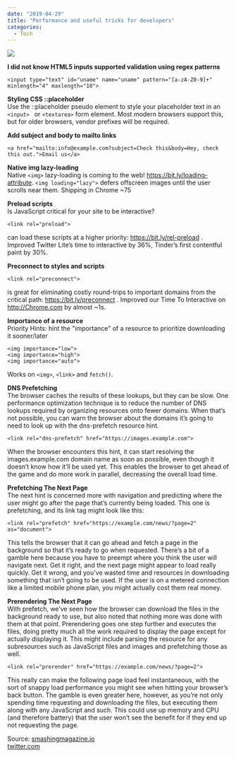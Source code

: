 ---
date: "2019-04-29"
title: "Performance and useful tricks for developers"
categories:
  - Tech
---

![](./joshua-aragon-1247600-unsplash.jpg)

**I did not know HTML5 inputs supported validation using regex patterns**
```
<input type="text" id="uname" name="uname" pattern="[a-zA-Z0-9]+" minlength="4" maxlength="10"> 
```

**Styling CSS ::placeholder**  
Use the ::placeholder pseudo element to style your placeholder text in an 
```<input> ``` or ```<textarea>``` form element. Most modern browsers support this, but for older browsers, vendor prefixes will be required.  
  
**Add subject and body to mailto links** 
```
<a href="mailto:info@example.com?subject=Check this&body=Hey, check this out.">Email us</a>  
```
  
**Native img lazy-loading**  
Native ```<img>``` lazy-loading is coming to the web! https://bit.ly/loading-attribute. 
```<img loading="lazy">``` defers offscreen images until the user scrolls near them. Shipping in Chrome ~75  
  
**Preload scripts**  
Is JavaScript critical for your site to be interactive? 
```
<link rel="preload">
```
can load these scripts at a higher priority: https://bit.ly/rel-preload . Improved Twitter Lite’s time to interactive by 36%, Tinder’s first contentful paint by 30%.  
  
**Preconnect to styles and scripts**
```
<link rel="preconnect">
```
is great for eliminating costly round-trips to important domains from the critical path: https://bit.ly/preconnect . Improved our Time To Interactive on http://Chrome.com  by almost ~1s. 
  
**Importance of a resource**  
Priority Hints: hint the "importance" of a resource to prioritize downloading it sooner/later
```
<img importance="low"> 
<img importance="high"> 
<img importance="auto">
```
Works on ```<img>```, ```<link>``` and ```fetch()```.  

**DNS Prefetching**  
The browser caches the results of these lookups, but they can be slow. One performance optimization technique is to reduce the number of DNS lookups required by organizing resources onto fewer domains. When that’s not possible, you can warn the browser about the domains it’s going to need to look up with the dns-prefetch resource hint.  
```
<link rel="dns-prefetch" href="https://images.example.com">
```
When the browser encounters this hint, it can start resolving the images.example.com domain name as soon as possible, even though it doesn’t know how it’ll be used yet. This enables the browser to get ahead of the game and do more work in parallel, decreasing the overall load time.  

**Prefetching The Next Page**   
The next hint is concerned more with navigation and predicting where the user might go after the page that’s currently being loaded. This one is prefetching, and its link tag might look like this:  
```
<link rel="prefetch" href="https://example.com/news/?page=2" as="document">
```
This tells the browser that it can go ahead and fetch a page in the background so that it’s ready to go when requested. There’s a bit of a gamble here because you have to preempt where you think the user will navigate next. Get it right, and the next page might appear to load really quickly. Get it wrong, and you’ve wasted time and resources in downloading something that isn’t going to be used. If the user is on a metered connection like a limited mobile phone plan, you might actually cost them real money.  

**Prerendering The Next Page**  
With prefetch, we’ve seen how the browser can download the files in the background ready to use, but also noted that nothing more was done with them at that point. Prerendering goes one step further and executes the files, doing pretty much all the work required to display the page except for actually displaying it. This might include parsing the resource for any subresources such as JavaScript files and images and prefetching those as well.  
```
<link rel="prerender" href="https://example.com/news/?page=2">
```
This really can make the following page load feel instantaneous, with the sort of snappy load performance you might see when hitting your browser’s back button. The gamble is even greater here, however, as you’re not only spending time requesting and downloading the files, but executing them along with any JavaScript and such. This could use up memory and CPU (and therefore battery) that the user won’t see the benefit for if they end up not requesting the page.

Source: [smashingmagazine.io](https://www.smashingmagazine.com/2019/04/optimization-performance-resource-hints/)  
        [twitter.com](https://twitter.com/addyosmani)
